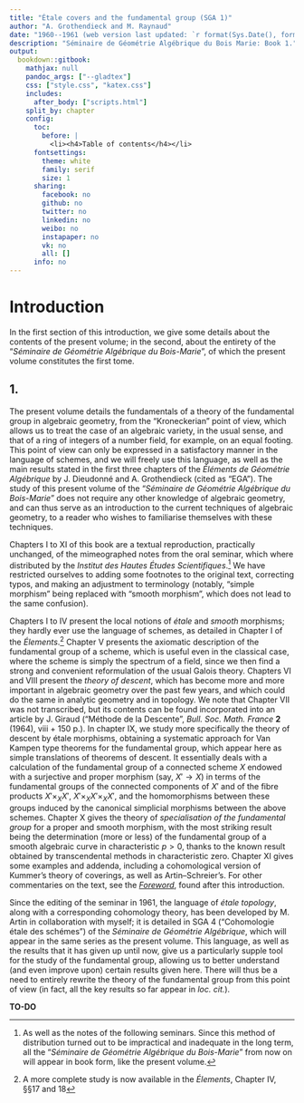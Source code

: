 ```yaml
--- 
title: "Étale covers and the fundamental group (SGA 1)"
author: "A. Grothendieck and M. Raynaud"
date: "1960--1961 (web version last updated: `r format(Sys.Date(), format='%d %B %Y')`)"
description: "Séminaire de Géométrie Algébrique du Bois Marie: Book 1."
output:
  bookdown::gitbook:
    mathjax: null
    pandoc_args: ["--gladtex"]
    css: ["style.css", "katex.css"]
    includes:
      after_body: ["scripts.html"]
    split_by: chapter
    config:
      toc:
        before: |
          <li><h4>Table of contents</h4></li>
      fontsettings:
        theme: white
        family: serif
        size: 1
      sharing:
        facebook: no
        github: no
        twitter: no
        linkedin: no
        weibo: no
        instapaper: no
        vk: no
        all: []
      info: no
---
```


\renewcommand{\leq}{\leqslant}
\renewcommand{\geq}{\geqslant}
\renewcommand{\hat}{\widehat}
\renewcommand{\cal}[1]{{\mathcal{#1}}}
\renewcommand{\scr}[1]{{\mathscr{#1}}}
\renewcommand{\frak}[1]{{\mathfrak{#1}}}

\providecommand{\alg}[1]{#1\mathsf{-alg}}

\providecommand{\tr}{\operatorname{tr}}
\providecommand{\Spec}{\operatorname{Spec}}
\providecommand{\Hom}{\operatorname{Hom}}
\providecommand{\id}{\mathrm{id}}
\providecommand{\dd}{\mathrm{d}}

# Introduction {-}

In the first section of this introduction, we give some details about the contents of the present volume;
\oldpage{vii}
in the second, about the entirety of the "_Séminaire de Géométrie Algébrique du Bois-Marie_", of which the present volume constitutes the first tome.

## 1.

The present volume details the fundamentals of a theory of the fundamental group in algebraic geometry, from the "Kroneckerian" point of view, which allows us to treat the case of an algebraic variety, in the usual sense, and that of a ring of integers of a number field, for example, on an equal footing.
This point of view can only be expressed in a satisfactory manner in the language of schemes, and we will freely use this language, as well as the main results stated in the first three chapters of the _Éléments de Géométrie Algébrique_ by J. Dieudonné and A. Grothendieck (cited as "EGA").
The study of this present volume of the "_Séminaire de Géométrie Algébrique du Bois-Marie_" does not require any other knowledge of algebraic geometry, and can thus serve as an introduction to the current techniques of algebraic geometry, to a reader who wishes to familiarise themselves with these techniques.

Chapters I to XI of this book are a textual reproduction, practically unchanged, of the mimeographed notes from the oral seminar, which where distributed by the _Institut des Hautes Études Scientifiques_.^[As well as the notes of the following seminars. Since this method of distribution turned out to be impractical and inadequate in the long term, all the "_Séminaire de Géométrie Algébrique du Bois-Marie_" from now on will appear in book form, like the present volume.]
We have restricted ourselves to adding some footnotes to the original text, correcting typos, and making an adjustment to terminology (notably, "simple morphism" being replaced with "smooth morphism", which does not lead to the same confusion).

\oldpage{viii}

Chapters I to IV present the local notions of _étale_ and _smooth_ morphisms;
they hardly ever use the language of schemes, as detailed in Chapter I of the _Élements_.^[A more complete study is now available in the _Élements_, Chapter IV, §§17 and 18]
Chapter V presents the axiomatic description of the fundamental group of a scheme, which is useful even in the classical case, where the scheme is simply the spectrum of a field, since we then find a strong and convenient reformulation of the usual Galois theory.
Chapters VI and VIII present the _theory of descent_, which has become more and more important in algebraic geometry over the past few years, and which could do the same in analytic geometry and in topology.
We note that Chapter VII was not transcribed, but its contents can be found incorporated into an article by J. Giraud ("Méthode de la Descente", _Bull. Soc. Math. France_ **2** (1964), viii + 150 p.).
In chapter IX, we study more specifically the theory of descent by étale morphisms, obtaining a systematic approach for Van Kampen type theorems for the fundamental group, which appear here as simple translations of theorems of descent.
It essentially deals with a calculation of the fundamental group of a connected scheme $X$ endowed with a surjective and proper morphism (say, $X'\to X$) in terms of the fundamental groups of the connected components of $X'$ and of the fibre products $X'\times_X X'$, $X'\times_X X'\times_X X'$, and the homomorphisms between these groups induced by the canonical simplicial morphisms between the above schemes.
Chapter X gives the theory of _specialisation of the fundamental group_ for a proper and smooth morphism, with the most striking result being the determination (more or less) of the fundamental group of a smooth algebraic curve in characteristic $p>0$, thanks to the known result obtained by transcendental methods in characteristic zero.
Chapter XI gives some examples and addenda, including a cohomological version of Kummer's theory of coverings, as well as Artin--Schreier's.
For other commentaries on the text, see the [_Foreword_](#foreword), found after this introduction.

Since the editing of the seminar in 1961, the language of _étale topology_, along with a corresponding cohomology theory, has been developed by M. Artin in collaboration with myself;
it is detailed in SGA 4 ("Cohomologie étale des schémes") of the _Séminaire de Géométrie Algébrique_, which will appear in the same series as the present volume.
This language, as well as the results that it has given up until now, give us a particularly supple tool for the study of the fundamental group, allowing us to better understand (and even improve upon) certain results given here.
There will thus be a need to entirely rewrite the theory of the fundamental group from this point of view (in fact, all the key results so far appear in _loc. cit._).

**TO-DO**
